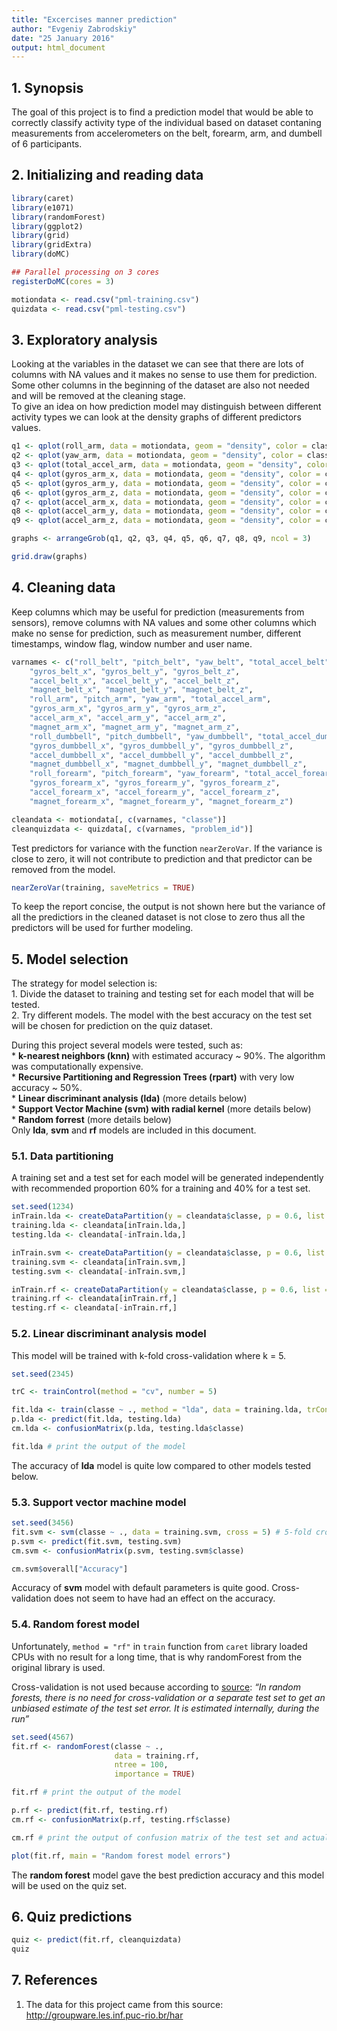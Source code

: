 ```yaml
---
title: "Excercises manner prediction"
author: "Evgeniy Zabrodskiy"
date: "25 January 2016"
output: html_document
---
```


## 1. Synopsis
The goal of this project is to find a prediction model that would be able to correctly classify activity type of the individual based on dataset contaning measurements from accelerometers on the belt, forearm, arm, and dumbell of 6 participants.

## 2. Initializing and reading data
```r
library(caret)
library(e1071)
library(randomForest)
library(ggplot2)
library(grid)
library(gridExtra)
library(doMC)

## Parallel processing on 3 cores
registerDoMC(cores = 3)

motiondata <- read.csv("pml-training.csv")
quizdata <- read.csv("pml-testing.csv")
```

## 3. Exploratory analysis
Looking at the variables in the dataset we can see that there are lots of columns with NA values and it makes no sense to use them for prediction. Some other columns in the beginning of the dataset are also not needed and will be removed at the cleaning stage.  
To give an idea on how prediction model may distinguish between different activity types we can look at the density graphs of different predictors values.  

```r
q1 <- qplot(roll_arm, data = motiondata, geom = "density", color = classe)
q2 <- qplot(yaw_arm, data = motiondata, geom = "density", color = classe)
q3 <- qplot(total_accel_arm, data = motiondata, geom = "density", color = classe)
q4 <- qplot(gyros_arm_x, data = motiondata, geom = "density", color = classe)
q5 <- qplot(gyros_arm_y, data = motiondata, geom = "density", color = classe)
q6 <- qplot(gyros_arm_z, data = motiondata, geom = "density", color = classe)
q7 <- qplot(accel_arm_x, data = motiondata, geom = "density", color = classe)
q8 <- qplot(accel_arm_y, data = motiondata, geom = "density", color = classe)
q9 <- qplot(accel_arm_z, data = motiondata, geom = "density", color = classe)

graphs <- arrangeGrob(q1, q2, q3, q4, q5, q6, q7, q8, q9, ncol = 3)

grid.draw(graphs)
```

## 4. Cleaning data
Keep columns which may be useful for prediction (measurements from sensors), remove columns with NA values and some other columns which make no sense for prediction, such as measurement number, different timestamps, window flag, window number and user name.  
```r
varnames <- c("roll_belt", "pitch_belt", "yaw_belt", "total_accel_belt", 
    "gyros_belt_x", "gyros_belt_y", "gyros_belt_z", 
    "accel_belt_x", "accel_belt_y", "accel_belt_z", 
    "magnet_belt_x", "magnet_belt_y", "magnet_belt_z", 
    "roll_arm", "pitch_arm", "yaw_arm", "total_accel_arm", 
    "gyros_arm_x", "gyros_arm_y", "gyros_arm_z", 
    "accel_arm_x", "accel_arm_y", "accel_arm_z", 
    "magnet_arm_x", "magnet_arm_y", "magnet_arm_z", 
    "roll_dumbbell", "pitch_dumbbell", "yaw_dumbbell", "total_accel_dumbbell", 
    "gyros_dumbbell_x", "gyros_dumbbell_y", "gyros_dumbbell_z", 
    "accel_dumbbell_x", "accel_dumbbell_y", "accel_dumbbell_z", 
    "magnet_dumbbell_x", "magnet_dumbbell_y", "magnet_dumbbell_z", 
    "roll_forearm", "pitch_forearm", "yaw_forearm", "total_accel_forearm", 
    "gyros_forearm_x", "gyros_forearm_y", "gyros_forearm_z", 
    "accel_forearm_x", "accel_forearm_y", "accel_forearm_z", 
    "magnet_forearm_x", "magnet_forearm_y", "magnet_forearm_z")

cleandata <- motiondata[, c(varnames, "classe")]
cleanquizdata <- quizdata[, c(varnames, "problem_id")]
```

Test predictors for variance with the function `nearZeroVar`. If the variance is close to zero, it will not contribute to prediction and that predictor can be removed from the model.  
```r
nearZeroVar(training, saveMetrics = TRUE)
```
To keep the report concise, the output is not shown here but the variance of all the predictiors in the cleaned dataset is not close to zero thus all the predictors will be used for further modeling.  

## 5. Model selection
The strategy for model selection is:  
1. Divide the dataset to training and testing set for each model that will be tested.    
2. Try different models. The model with the best accuracy on the test set will be chosen for prediction on the quiz dataset.

During this project several models were tested, such as:  
* **k-nearest neighbors (knn)** with estimated accuracy ~ 90%. The algorithm was computationally expensive.  
* **Recursive Partitioning and Regression Trees (rpart)** with very low accuracy ~ 50%.  
* **Linear discriminant analysis (lda)** (more details below)  
* **Support Vector Machine (svm) with radial kernel** (more details below)  
* **Random forrest** (more details below)  
Only **lda**, **svm** and **rf** models are included in this document.  

### 5.1. Data partitioning
A training set and a test set for each model will be generated independently with recommended proportion 60% for a training and 40% for a test set.  
```r
set.seed(1234)
inTrain.lda <- createDataPartition(y = cleandata$classe, p = 0.6, list = FALSE)
training.lda <- cleandata[inTrain.lda,]
testing.lda <- cleandata[-inTrain.lda,]

inTrain.svm <- createDataPartition(y = cleandata$classe, p = 0.6, list = FALSE)
training.svm <- cleandata[inTrain.svm,]
testing.svm <- cleandata[-inTrain.svm,]

inTrain.rf <- createDataPartition(y = cleandata$classe, p = 0.6, list = FALSE)
training.rf <- cleandata[inTrain.rf,]
testing.rf <- cleandata[-inTrain.rf,]
```

### 5.2. Linear discriminant analysis model
This model will be trained with k-fold cross-validation where k = 5.  
```r
set.seed(2345)

trC <- trainControl(method = "cv", number = 5)

fit.lda <- train(classe ~ ., method = "lda", data = training.lda, trControl = trC)
p.lda <- predict(fit.lda, testing.lda)
cm.lda <- confusionMatrix(p.lda, testing.lda$classe)

fit.lda # print the output of the model
```

The accuracy of **lda** model is quite low compared to other models tested below.  

### 5.3. Support vector machine model
```r
set.seed(3456)
fit.svm <- svm(classe ~ ., data = training.svm, cross = 5) # 5-fold cross-validation
p.svm <- predict(fit.svm, testing.svm)
cm.svm <- confusionMatrix(p.svm, testing.svm$classe)

cm.svm$overall["Accuracy"]
```

Accuracy of **svm** model with default parameters is quite good. Cross-validation does not seem to have had an effect on the accuracy.  

### 5.4. Random forest model
Unfortunately, `method = "rf"` in `train` function from `caret` library loaded CPUs with no result for a long time, that is why randomForest from the original library is used.  

Cross-validation is not used because according to [source](http://www.stat.berkeley.edu/~breiman/RandomForests/cc_home.htm#ooberr):
*"In random forests, there is no need for cross-validation or a separate test set to get an unbiased estimate of the test set error. It is estimated internally, during the run"*  

```r
set.seed(4567)
fit.rf <- randomForest(classe ~ ., 
                       data = training.rf, 
                       ntree = 100, 
                       importance = TRUE)

fit.rf # print the output of the model

p.rf <- predict(fit.rf, testing.rf)
cm.rf <- confusionMatrix(p.rf, testing.rf$classe)

cm.rf # print the output of confusion matrix of the test set and actual classes

plot(fit.rf, main = "Random forest model errors")
```

The **random forest** model gave the best prediction accuracy and this model will be used on the quiz set.  

## 6. Quiz predictions

```r
quiz <- predict(fit.rf, cleanquizdata)
quiz
```

## 7. References

1. The data for this project came from this source: [http://groupware.les.inf.puc-rio.br/har](http://groupware.les.inf.puc-rio.br/har)
